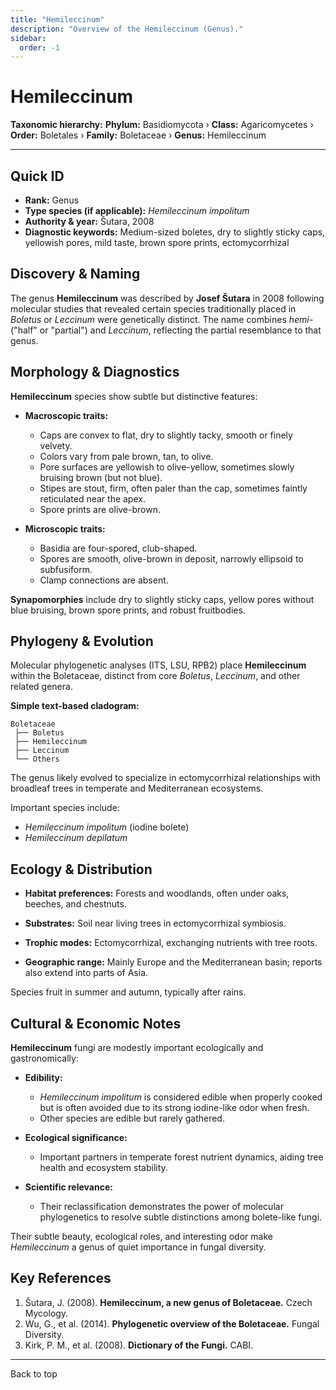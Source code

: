 ```yaml
---
title: "Hemileccinum"
description: "Overview of the Hemileccinum (Genus)."
sidebar:
  order: -1
---
```



# Hemileccinum <Badge variant="note" text="Genus" />

**Taxonomic hierarchy:** **Phylum:** Basidiomycota › **Class:** Agaricomycetes › **Order:** Boletales › **Family:** Boletaceae › **Genus:** Hemileccinum

---

## Quick ID
* **Rank:** Genus  
* **Type species (if applicable):** _Hemileccinum impolitum_  
* **Authority & year:** Šutara, 2008  
* **Diagnostic keywords:** Medium-sized boletes, dry to slightly sticky caps, yellowish pores, mild taste, brown spore prints, ectomycorrhizal  

## Discovery & Naming
The genus **Hemileccinum** was described by **Josef Šutara** in 2008 following molecular studies that revealed certain species traditionally placed in _Boletus_ or _Leccinum_ were genetically distinct. The name combines _hemi-_ ("half" or "partial") and _Leccinum_, reflecting the partial resemblance to that genus.

## Morphology & Diagnostics
**Hemileccinum** species show subtle but distinctive features:

- **Macroscopic traits:**
  - Caps are convex to flat, dry to slightly tacky, smooth or finely velvety.
  - Colors vary from pale brown, tan, to olive.
  - Pore surfaces are yellowish to olive-yellow, sometimes slowly bruising brown (but not blue).
  - Stipes are stout, firm, often paler than the cap, sometimes faintly reticulated near the apex.
  - Spore prints are olive-brown.

- **Microscopic traits:**
  - Basidia are four-spored, club-shaped.
  - Spores are smooth, olive-brown in deposit, narrowly ellipsoid to subfusiform.
  - Clamp connections are absent.

**Synapomorphies** include dry to slightly sticky caps, yellow pores without blue bruising, brown spore prints, and robust fruitbodies.

## Phylogeny & Evolution
Molecular phylogenetic analyses (ITS, LSU, RPB2) place **Hemileccinum** within the Boletaceae, distinct from core _Boletus_, _Leccinum_, and other related genera.

**Simple text-based cladogram:**
```
Boletaceae
 ├── Boletus
 ├── Hemileccinum
 ├── Leccinum
 └── Others
```
The genus likely evolved to specialize in ectomycorrhizal relationships with broadleaf trees in temperate and Mediterranean ecosystems.

Important species include:

- _Hemileccinum impolitum_ (iodine bolete)
- _Hemileccinum depilatum_

## Ecology & Distribution
- **Habitat preferences:** Forests and woodlands, often under oaks, beeches, and chestnuts.
- **Substrates:** Soil near living trees in ectomycorrhizal symbiosis.
- **Trophic modes:** Ectomycorrhizal, exchanging nutrients with tree roots.

- **Geographic range:** Mainly Europe and the Mediterranean basin; reports also extend into parts of Asia.

Species fruit in summer and autumn, typically after rains.

## Cultural & Economic Notes
**Hemileccinum** fungi are modestly important ecologically and gastronomically:

- **Edibility:**
  - _Hemileccinum impolitum_ is considered edible when properly cooked but is often avoided due to its strong iodine-like odor when fresh.
  - Other species are edible but rarely gathered.

- **Ecological significance:**
  - Important partners in temperate forest nutrient dynamics, aiding tree health and ecosystem stability.

- **Scientific relevance:**
  - Their reclassification demonstrates the power of molecular phylogenetics to resolve subtle distinctions among bolete-like fungi.

Their subtle beauty, ecological roles, and interesting odor make _Hemileccinum_ a genus of quiet importance in fungal diversity.

## Key References
1. Šutara, J. (2008). **Hemileccinum, a new genus of Boletaceae.** Czech Mycology.  
2. Wu, G., et al. (2014). **Phylogenetic overview of the Boletaceae.** Fungal Diversity.  
3. Kirk, P. M., et al. (2008). **Dictionary of the Fungi.** CABI.  

---

<LinkButton href="#top" variant="minimal" icon="arrow-up">
  Back to top
</LinkButton>
